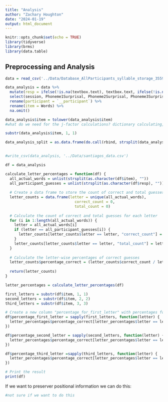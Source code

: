 ```yaml
---
title: "Analysis"
author: "Zachary Houghton"
date: "2024-01-19"
output: html_document
---
```


```r
knitr::opts_chunk$set(echo = TRUE)
library(tidyverse)
library(brms)
library(data.table)
```

## Preprocessing and Analysis

```r
data = read_csv('../Data/Database_AllParticipants_syllable_storage_355928_2024-01-19_19h23.45_b9e68166-5665-4c6d-900b-d033900d1ab0.csv') 

data_analysis = data %>%
  mutate(resp = ifelse(!is.na(textbox.text), textbox.text, ifelse(!is.na(textbox_2.text), textbox_2.text, ifelse(!is.na(textbox_3.text), textbox_3.text, NA)))) %>%
  select(session, Phoneme1Surprisal, Phoneme2Surprisal, Phoneme3Surprisal, LexicalFrequency, Condition, NoiseLevel, `__participant`, Words, resp) %>%
  rename(participant = `__participant`) %>%
  rename(item = Words) %>%
  na.omit()

data_analysis$item = tolower(data_analysis$item)
#what do we need for the j-factor calculations? dictionary calculating, for each participant, the probability of each phoneme being incorrect (e.g., for the participant)

substr(data_analysis$item, 1, 1)

data_analysis_split = as.data.frame(do.call(rbind, strsplit(data_analysis$item, "")))
  

#write_csv(data_analysis, '../Data/santiagos_data.csv')

df = data_analysis

calculate_letter_percentages = function(df) {
  all_actual_words = unlist(strsplit(as.character(df$item), ""))
  all_participant_guesses = unlist(strsplit(as.character(df$resp), ""))
  
  # Create a data frame to store the count of correct and total guesses for each letter
  letter_counts = data.frame(letter = unique(all_actual_words),
                               correct_count = 0,
                               total_count = 0)
  
  # Calculate the count of correct and total guesses for each letter
  for (i in 1:length(all_actual_words)) {
    letter = all_actual_words[i]
    if (letter == all_participant_guesses[i]) {
      letter_counts[letter_counts$letter == letter, "correct_count"] = letter_counts[letter_counts$letter == letter, "correct_count"] + 1
    }
    letter_counts[letter_counts$letter == letter, "total_count"] = letter_counts[letter_counts$letter == letter, "total_count"] + 1
  }
  
  # Calculate the letter-wise percentages of correct guesses
  letter_counts$percentage_correct = (letter_counts$correct_count / letter_counts$total_count) * 100
  
  return(letter_counts)
}

letter_percentages = calculate_letter_percentages(df)

first_letters = substr(df$item, 1, 1)
second_letters = substr(df$item, 2, 2)
third_letters = substr(df$item, 3, 3)

# Create a new column "percentage_for_first_letter" with percentages for the first letter in each word
df$percentage_first_letter = sapply(first_letters, function(letter) {
  letter_percentages$percentage_correct[letter_percentages$letter == letter]
})

df$percentage_second_letter = sapply(second_letters, function(letter) {
  letter_percentages$percentage_correct[letter_percentages$letter == letter]
})

df$percentage_third_letter =sapply(third_letters, function(letter) {
  letter_percentages$percentage_correct[letter_percentages$letter == letter]
})

# Print the result
print(df)
```

If we want to preserver positional information we can do this:

```r
#not sure if we want to do this
```

<!--# to-do: change analysis to arpabet instead of orthography, for real words can access it from dictionary, for nonce words we already have arpabet, for human responses that'll be the tricky part. Maybe can make a key or something -->
